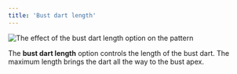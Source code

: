```yaml
---
title: 'Bust dart length'
---
```


![The effect of the bust dart length option on the pattern](sample.png)

The **bust dart length** option controls the length of the bust dart.
The maximum length brings the dart all the way to the bust apex.
